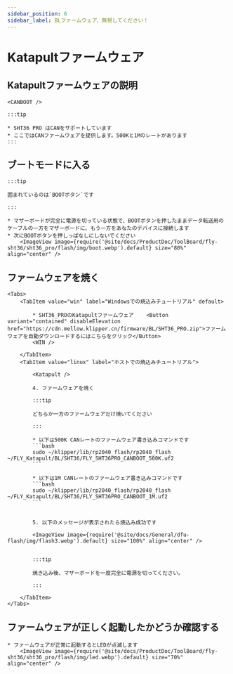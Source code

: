 ```yaml
---
sidebar_position: 6
sidebar_label: BLファームウェア、無視してください！
---
```



# Katapultファームウェア

## Katapultファームウェアの説明

    <CANBOOT />

    :::tip

    * SHT36 PRO はCANをサポートしています
    * ここではCANファームウェアを提供します。500Kと1Mのレートがあります
    :::

## ブートモードに入る

    :::tip

    囲まれているのは`BOOTボタン`です

    :::

    * マザーボードが完全に電源を切っている状態で、BOOTボタンを押したままデータ転送用のケーブルの一方をマザーボードに、もう一方をあなたのデバイスに接続します
    * 次にBOOTボタンを押しっぱなしにしないでください
        <ImageView image={require('@site/docs/ProductDoc/ToolBoard/fly-sht36/sht36_pro/flash/img/boot.webp').default} size="80%" align="center" />

## ファームウェアを焼く
    <Tabs>
        <TabItem value="win" label="Windowsでの焼込みチュートリアル" default>

            * SHT36_PROのKatapultファームウェア    <Button variant="contained" disableElevation href="https://cdn.mellow.klipper.cn/firmware/BL/SHT36_PRO.zip">ファームウェアを自動ダウンロードするにはこちらをクリック</Button>
            <WIN />

        </TabItem>
        <TabItem value="linux" label="ホストでの焼込みチュートリアル">
            
            <Katapult />

            4. ファームウェアを焼く

            :::tip

            どちらか一方のファームウェアだけ焼いてください

            :::

            * 以下は500K CANレートのファームウェア書き込みコマンドです
            ```bash
            sudo ~/klipper/lib/rp2040_flash/rp2040_flash ~/FLY_Katapult/BL/SHT36/FLY_SHT36PRO_CANBOOT_500K.uf2
            ```
                       
            * 以下は1M CANレートのファームウェア書き込みコマンドです
            ```bash
            sudo ~/klipper/lib/rp2040_flash/rp2040_flash ~/FLY_Katapult/BL/SHT36/FLY_SHT36PRO_CANBOOT_1M.uf2
            ```


            5. 以下のメッセージが表示されたら焼込み成功です

            <ImageView image={require('@site/docs/General/dfu-flash/img/flash3.webp').default} size="100%" align="center" />


            :::tip

            焼き込み後、マザーボードを一度完全に電源を切ってください。

            :::

        </TabItem>
    </Tabs>

## ファームウェアが正しく起動したかどうか確認する

    * ファームウェアが正常に起動するとLEDが点滅します
        <ImageView image={require('@site/docs/ProductDoc/ToolBoard/fly-sht36/sht36_pro/flash/img/led.webp').default} size="70%" align="center" />